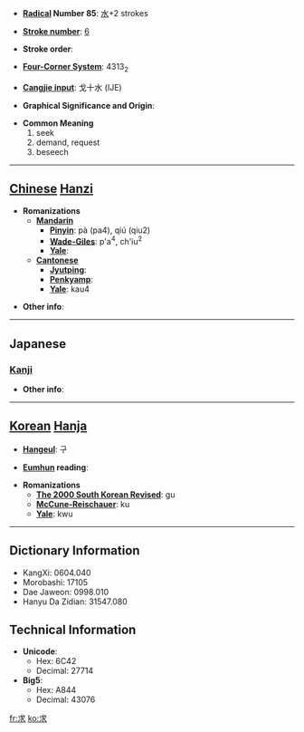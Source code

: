 * '''[[Wiktionary:Chinese radical index| Radical]] Number 85''': [[Wiktionary:Chinese radical index 水|水]]+2 strokes

* '''[[Wiktionary:Chinese total strokes index|Stroke number]]''': [[Wiktionary:Chinese total strokes index 6|6]]

* '''Stroke order''': 

* '''[[Wiktionary:Chinese four corner index|Four-Corner System]]''': 4313<sub>2</sub>

* '''[[Wiktionary:Chinese Cangjie index|Cangjie input]]''': 戈十水 (IJE)

* '''Graphical Significance and Origin''': 

* '''Common Meaning'''
*#seek
*# demand, request
*# beseech


----

== [[Chinese]] [[Hanzi]] ==

* '''Romanizations'''
** '''[[Mandarin]]'''
*** '''[[Pinyin]]''': pà (pa4), qiú (qiu2)
*** '''[[Wade-Giles]]''': p'a<sup>4</sup>, ch'iu<sup>2</sup>
*** '''[[Yale]]''': 
** '''[[Cantonese]]'''
*** '''[[Jyutping]]''':
*** '''[[Penkyamp]]''': 
*** '''[[Yale]]''': kau4

* '''Other info''': 

----

==Japanese==
===[[Kanji]]===
{{kanji|on readings=[[きゅう]] (kyū)
|kun readings=[[もとめる]] (motomeru)
}}

* '''Other info''':  

----

== [[Korean]] [[Hanja]] ==

* '''[[Hangeul]]''': 구

* '''[[Eumhun]] reading''': 

* '''Romanizations'''
** '''[[The 2000 South Korean Revised Romanization|The 2000 South Korean Revised]]''': gu
** '''[[McCune-Reischauer]]''': ku
** '''[[Yale]]''': kwu

----

== Dictionary Information ==

* KangXi: 0604.040
* Morobashi: 17105
* Dae Jaweon: 0998.010
* Hanyu Da Zidian: 31547.080

== Technical Information ==

* '''Unicode''':
** Hex: 6C42
** Decimal: 27714
* '''Big5''':
** Hex: A844
** Decimal: 43076

[[fr:求]]
[[ko:求]]